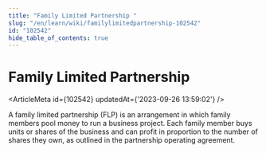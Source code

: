```yaml
---
title: "Family Limited Partnership "
slug: "/en/learn/wiki/familylimitedpartnership-102542"
id: "102542"
hide_table_of_contents: true
---
```



# Family Limited Partnership 

<ArticleMeta id={102542} updatedAt={'2023-09-26 13:59:02'} />
<div className='border-solid border-b border-t-0 my-4 border-[var(--ifm-color-gray-300)]' />

A family limited partnership (FLP) is an arrangement in which family members pool money to run a business project. Each family member buys units or shares of the business and can profit in proportion to the number of shares they own, as outlined in the partnership operating agreement.

